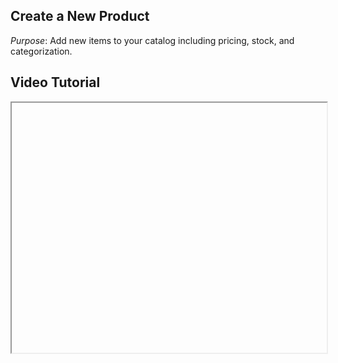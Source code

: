 


<div className="mdx-content">

## Create a New Product

 

*Purpose*: Add new items to your catalog including pricing, stock, and categorization.

## Video Tutorial



<iframe
  width="100%"
  height="400"
  title="Create Product Tutorial"
  allowFullScreen
  className="rounded-lg"
/>

---

## Steps:



❶ **Go to the Catalog**  
Navigate to the **Catalog** section and click on the **Products** tab.

❷ **Add a New Product**  
Click the **"Add Product"** button located at the top-right corner.

❸ **Fill in Product Information**  
The right-side panel opens with a form divided into sections:
- **Basic Info**: Upload Photo, Name, and Description.
- **Categorization**: Choose Product Category, Type, Brand, Gender, Color, Form, Ingredients, and Certificates.
- **Pricing**: Add SKU, Supplier Name, Measurement Unit, Supply Price, Selling Price, Markup, and Tax.
- **Stock**: Assign to Venues with available quantity.

❹ **Save**  
Click **Save** to create the product.

❺ **Confirmation**  
A success message confirms product creation.

---

**Tip for First-Time Users**:  
Be detailed with categorization to improve inventory filtering and reporting.

<div className="space-y-4 mt-6">

<div className="my-10 border-t border-gray-200" />

## More questions about this


</div>
<div className="space-y-4 mt-6">
  <details className="bg-white rounded-md p-4 border border-gray-300">
  <summary
    className="font-medium text-base text-gray-900"
    style={{
      backgroundColor: 'transparent',
      outline: 'none',
      cursor: 'pointer',
      userSelect: 'none',
      listStyle: 'none',
    }}
  >Can I edit a product later?</summary>
   <p className="mt-2 text-sm text-gray-700">
      Yes, you can go back to the product and update any field as needed.
    </p>
  </details>

  <details className="bg-white rounded-md p-4 border border-gray-300">
  <summary
    className="font-medium text-base text-gray-900"
    style={{
      backgroundColor: 'transparent',
      outline: 'none',
      cursor: 'pointer',
      userSelect: 'none',
      listStyle: 'none',
    }}
  >Do I need to assign stock immediately?</summary>
    <p className="mt-2 text-sm text-gray-700">
      No, but assigning stock ensures the product is available for sale at venues.
    </p>
  </details>
</div>
</div>

---

<div className="space-y-4 mt-6">

<div className="my-10 border-t border-gray-200" />

<div className="mdx-content mt-10">

Was this article helpful?

<div style={{ display: 'flex', gap: '1rem' }}>
  <button style={{ padding: '0.5rem', borderRadius: '9999px', backgroundColor: '#f0f0f0' }}>
    👍
  </button>
  <button style={{ padding: '0.5rem', borderRadius: '9999px', backgroundColor: '#f0f0f0' }}>
    👎
  </button>
</div>
</div>

---
</div>
